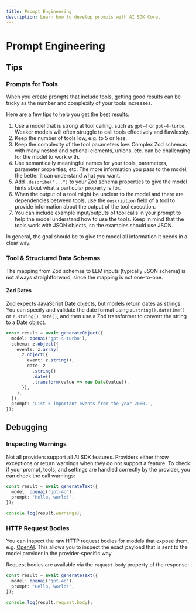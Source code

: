 ```yaml
---
title: Prompt Engineering
description: Learn how to develop prompts with AI SDK Core.
---
```


# Prompt Engineering

## Tips

### Prompts for Tools

When you create prompts that include tools, getting good results can be tricky as the number and complexity of your tools increases.

Here are a few tips to help you get the best results:

1. Use a model that is strong at tool calling, such as `gpt-4` or `gpt-4-turbo`. Weaker models will often struggle to call tools effectively and flawlessly.
1. Keep the number of tools low, e.g. to 5 or less.
1. Keep the complexity of the tool parameters low. Complex Zod schemas with many nested and optional elements, unions, etc. can be challenging for the model to work with.
1. Use semantically meaningful names for your tools, parameters, parameter properties, etc. The more information you pass to the model, the better it can understand what you want.
1. Add `.describe("...")` to your Zod schema properties to give the model hints about what a particular property is for.
1. When the output of a tool might be unclear to the model and there are dependencies between tools, use the `description` field of a tool to provide information about the output of the tool execution.
1. You can include example input/outputs of tool calls in your prompt to help the model understand how to use the tools. Keep in mind that the tools work with JSON objects, so the examples should use JSON.

In general, the goal should be to give the model all information it needs in a clear way.

### Tool & Structured Data Schemas

The mapping from Zod schemas to LLM inputs (typically JSON schema) is not always straightforward, since the mapping is not one-to-one.

#### Zod Dates

Zod expects JavaScript Date objects, but models return dates as strings.
You can specify and validate the date format using `z.string().datetime()` or `z.string().date()`,
and then use a Zod transformer to convert the string to a Date object.

```ts highlight="7-10"
const result = await generateObject({
  model: openai('gpt-4-turbo'),
  schema: z.object({
    events: z.array(
      z.object({
        event: z.string(),
        date: z
          .string()
          .date()
          .transform(value => new Date(value)),
      }),
    ),
  }),
  prompt: 'List 5 important events from the year 2000.',
});
```

## Debugging

### Inspecting Warnings

Not all providers support all AI SDK features.
Providers either throw exceptions or return warnings when they do not support a feature.
To check if your prompt, tools, and settings are handled correctly by the provider, you can check the call warnings:

```ts
const result = await generateText({
  model: openai('gpt-4o'),
  prompt: 'Hello, world!',
});

console.log(result.warnings);
```

### HTTP Request Bodies

You can inspect the raw HTTP request bodies for models that expose them, e.g. [OpenAI](/providers/ai-sdk-providers/openai).
This allows you to inspect the exact payload that is sent to the model provider in the provider-specific way.

Request bodies are available via the `request.body` property of the response:

```ts highlight="6"
const result = await generateText({
  model: openai('gpt-4o'),
  prompt: 'Hello, world!',
});

console.log(result.request.body);
```
